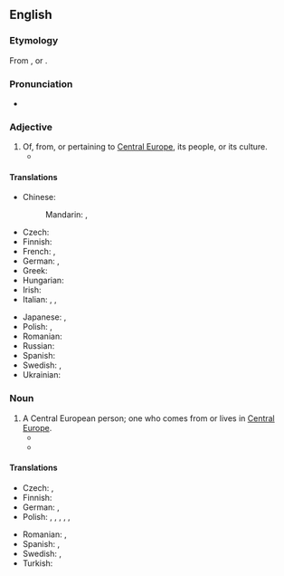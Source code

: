 {{also|central-european}}

==English==

===Etymology===
From {{af|en|Central Europe|-ean}}, or {{af|en|central|European}}.

===Pronunciation===
* {{rhymes|en|iːən}}

===Adjective===
{{en-adj|head=[[central|Central]] [[European]]|-}}

# Of, from, or pertaining to [[Central Europe]], its people, or its culture.
#* {{quote-text|en|year=1996|author=Lonnie R. Johnson|title=Central Europe: Enemies, Neighbors, Friends|page=5|passage=Who knows much about the venerable traditions of '''Central European''' kingdoms like Poland-Lithuania, Bohemia, and Hungary and their valiant struggles for freedom?}}

====Translations====
{{trans-top|of or from Central Europe}}
* Chinese:
*: Mandarin: {{t|cmn|[[中歐]][[的]]}}, {{t|cmn|[[中欧]][[的]]|tr=Zhōng-Ōu de}}
* Czech: {{t+|cs|středoevropský}}
* Finnish: {{t+|fi|keskieurooppalainen}}
* French: {{t+|fr|centreuropéen}}, {{t+|fr|médioeuropéen}}
* German: {{t|de|zentraleuropäisch}}, {{t+|de|mitteleuropäisch}}
* Greek: {{t|el|κεντροευρωπαϊκός}}
* Hungarian: {{t+|hu|közép-európai}}
* Irish: {{t|ga|[[lár|Lár]] [[na]] [[hEorpa]]}}
* Italian: {{t|it|centroeuropeo}}, {{t|it|medieuropeo}}, {{t+|it|mitteleuropeo}}
{{trans-mid}}
* Japanese: {{t|ja|[[中欧]][[の]]|tr=Chūō no}}, {{t|ja|[[中央ヨーロッパ]][[の]]|tr=Chūō-Yōroppa no}}
* Polish: {{t+|pl|środkowoeuropejski}}, {{t|pl|centralnoeuropejski}}
* Romanian: {{t|ro|central-european}}
* Russian: {{t+|ru|центра̀льноевропе́йский}}
* Spanish: {{t|es|centroeuropeo}}
* Swedish: {{t+|sv|centraleuropeisk}}, {{t|sv|mellaneuropeisk}}
* Ukrainian: {{t+|uk|центра̀льноєвропе́йський}}
{{trans-bottom}}

===Noun===
{{en-noun|head=[[central|Central]] [[European]]}}

# A Central European person; one who comes from or lives in [[Central Europe]].
#* {{quote-text|en|year=1996|author=Lonnie R. Johnson|title=Central Europe: Enemies, Neighbors, Friends|page=5|passage='''Central Europeans''' also have in their heads a number of different historical maps and milestones that are not particularly well known outside the region or necessarily respected by their neighbors, and they still regularly use them as points of orientation.}}
#* {{quote-text|en|year=2003|author=Ivan T. Berend|title=History Derailed: Central and Eastern Europe in the Long Nineteenth Century|page=xiii|passage=Polish, Hungarian, Slovak, and Slovene national elites have tried desperately to prove that their countries do not belong to the "East"; that they are, indeed, '''Central Europeans'''.}}

====Translations====
{{trans-top|Central European person}}
* Czech: {{t|cs|Středoevropan|m}}, {{t|cs|Středoevropanka|f}}
* Finnish: {{t+|fi|keskieurooppalainen}}
* German: {{t+|de|Mitteleuropäer|m}}, {{t+|de|Mitteleuropäerin|f}}
* Polish: {{t|pl|Środkowy Europejczyk|m}}, {{t|pl|Środkowa Europejka|f}}, {{t|pl|Środkowoeuropejczyk|m}}, {{t|pl|Środkowoeuropejka|f}}, {{t|pl|centralny Europejczyk|m}}, {{t|pl|Centralna Europejka|f}}
{{trans-mid}}
* Romanian: {{t|ro|central-european|m}}, {{t|ro|central-europeană|f}}
* Spanish: {{t|es|centroeuropeo|m}}, {{t|es|centroeuropea|f}}
* Swedish: {{t+|sv|centraleuropé|c}}, {{t|sv|mellaneuropé|c}}
* Turkish: {{t|tr|Orta Avrupalı}}
{{trans-bottom}}
